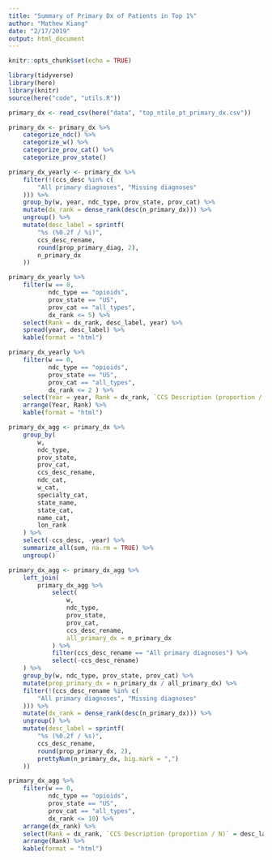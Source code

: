 ```yaml
---
title: "Summary of Primary Dx of Patients in Top 1%"
author: "Mathew Kiang"
date: "2/17/2019"
output: html_document
---
```


```r
knitr::opts_chunk$set(echo = TRUE)
```

```r
library(tidyverse)
library(here)
library(knitr)
source(here("code", "utils.R"))
```

```r
primary_dx <- read_csv(here("data", "top_ntile_pt_primary_dx.csv"))
```

```r
primary_dx <- primary_dx %>% 
    categorize_ndc() %>% 
    categorize_w() %>% 
    categorize_prov_cat() %>% 
    categorize_prov_state()
```

```r
primary_dx_yearly <- primary_dx %>%
    filter(!(ccs_desc %in% c(
        "All primary diagnoses", "Missing diagnoses"
    ))) %>%
    group_by(w, year, ndc_type, prov_state, prov_cat) %>%
    mutate(dx_rank = dense_rank(desc(n_primary_dx))) %>%
    ungroup() %>%
    mutate(desc_label = sprintf(
        "%s (%0.2f / %i)",
        ccs_desc_rename,
        round(prop_primary_diag, 2),
        n_primary_dx
    )) 
```

```r
primary_dx_yearly %>% 
    filter(w == 0, 
           ndc_type == "opioids", 
           prov_state == "US", 
           prov_cat == "all_types", 
           dx_rank <= 5) %>% 
    select(Rank = dx_rank, desc_label, year) %>% 
    spread(year, desc_label) %>% 
    kable(format = "html")
```

```r
primary_dx_yearly %>% 
    filter(w == 0, 
           ndc_type == "opioids", 
           prov_state == "US", 
           prov_cat == "all_types", 
           dx_rank <= 2 ) %>% 
    select(Year = year, Rank = dx_rank, `CCS Description (proportion / N)` = desc_label) %>% 
    arrange(Year, Rank) %>% 
    kable(format = "html")
```

```r
primary_dx_agg <- primary_dx %>%
    group_by(
        w,
        ndc_type,
        prov_state,
        prov_cat,
        ccs_desc_rename,
        ndc_cat,
        w_cat,
        specialty_cat,
        state_name,
        state_cat,
        name_cat,
        lon_rank
    ) %>%
    select(-ccs_desc, -year) %>%
    summarize_all(sum, na.rm = TRUE) %>%
    ungroup()

primary_dx_agg <- primary_dx_agg %>%
    left_join(
        primary_dx_agg %>%
            select(
                w,
                ndc_type,
                prov_state,
                prov_cat,
                ccs_desc_rename,
                all_primary_dx = n_primary_dx
            ) %>%
            filter(ccs_desc_rename == "All primary diagnoses") %>%
            select(-ccs_desc_rename)
    ) %>%
    group_by(w, ndc_type, prov_state, prov_cat) %>%
    mutate(prop_primary_dx = n_primary_dx / all_primary_dx) %>% 
    filter(!(ccs_desc_rename %in% c(
        "All primary diagnoses", "Missing diagnoses"
    ))) %>%
    mutate(dx_rank = dense_rank(desc(n_primary_dx))) %>%
    ungroup() %>%
    mutate(desc_label = sprintf(
        "%s (%0.2f / %s)",
        ccs_desc_rename,
        round(prop_primary_dx, 2),
        prettyNum(n_primary_dx, big.mark = ",")
    ))
```

```r
primary_dx_agg %>%
    filter(w == 0,
           ndc_type == "opioids",
           prov_state == "US",
           prov_cat == "all_types",
           dx_rank <= 10) %>%
    arrange(dx_rank) %>% 
    select(Rank = dx_rank, `CCS Description (proportion / N)` = desc_label) %>%
    arrange(Rank) %>%
    kable(format = "html")
```

